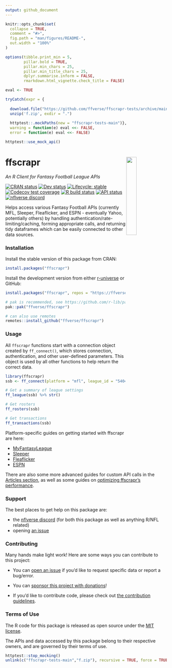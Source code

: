 ```yaml
---
output: github_document
---
```


<!-- README.md is generated from README.Rmd. Please edit that file -->

```r
knitr::opts_chunk$set(
  collapse = TRUE,
  comment = "#>",
  fig.path = "man/figures/README-",
  out.width = "100%"
)

options(tibble.print_min = 5, 
        pillar.bold = TRUE, 
        pillar.min_chars = 25, 
        pillar.min_title_chars = 25,
        dplyr.summarise.inform = FALSE,
        rmarkdown.html_vignette.check_title = FALSE)

eval <- TRUE

tryCatch(expr = {
  
  download.file("https://github.com/ffverse/ffscrapr-tests/archive/main.zip","f.zip")
  unzip('f.zip', exdir = ".")
  
  httptest::.mockPaths(new = "ffscrapr-tests-main")},
  warning = function(e) eval <<- FALSE,
  error = function(e) eval <<- FALSE)

httptest::use_mock_api()
```

# ffscrapr <a href='#'><img src="man/figures/logo.svg" align="right" width="25%" min-width="120px"/></a>

*An R Client for Fantasy Football League APIs*

<!-- badges: start -->

[![CRAN status](https://img.shields.io/cran/v/ffscrapr?style=flat-square&logo=R&label=CRAN)](https://CRAN.R-project.org/package=ffscrapr) 
[![Dev status](https://img.shields.io/github/r-package/v/ffverse/ffscrapr/main?label=dev&style=flat-square&logo=github)](https://ffscrapr.ffverse.com/dev/) 
[![Lifecycle: stable](https://img.shields.io/badge/lifecycle-stable-green.svg?style=flat-square)](https://lifecycle.r-lib.org/articles/stages.html) 
[![Codecov test coverage](https://img.shields.io/codecov/c/github/ffverse/ffscrapr?label=codecov&style=flat-square&logo=codecov)](https://app.codecov.io/gh/ffverse/ffscrapr?branch=main) 
[![R build status](https://img.shields.io/github/workflow/status/ffverse/ffscrapr/R-CMD-check?label=R%20check&style=flat-square&logo=github)](https://github.com/ffverse/ffscrapr/actions) 
[![API status](https://img.shields.io/github/workflow/status/ffverse/ffscrapr/Test%20APIs?label=API%20check&style=flat-square&logo=github)](https://github.com/ffverse/ffscrapr/actions) 
[![nflverse discord](https://img.shields.io/discord/789805604076126219?color=7289da&label=nflverse%20discord&logo=discord&logoColor=fff&style=flat-square)](https://discord.com/invite/5Er2FBnnQa)

<!-- badges: end -->

Helps access various Fantasy Football APIs (currently MFL, Sleeper, Fleaflicker, and ESPN - eventually Yahoo, potentially others) by handling authentication/rate-limiting/caching, forming appropriate calls, and returning tidy dataframes which can be easily connected to other data sources.

### Installation

Install the stable version of this package from CRAN:

```r
install.packages("ffscrapr")
```

Install the development version from either [r-universe](https://ffverse.r-universe.dev) or GitHub:

```r
install.packages("ffscrapr", repos = "https://ffverse.r-universe.dev")

# pak is recommended, see https://github.com/r-lib/pak
pak::pak("ffverse/ffscrapr")

# can also use remotes
remotes::install_github("ffverse/ffscrapr")
```

### Usage

All `ffscrapr` functions start with a connection object created by `ff_connect()`, which stores connection, authentication, and other user-defined parameters. This object is used by all other functions to help return the correct data.

```r
library(ffscrapr)
ssb <- ff_connect(platform = "mfl", league_id = "54040", season = 2020)

# Get a summary of league settings
ff_league(ssb) %>% str()

# Get rosters
ff_rosters(ssb)

# Get transactions
ff_transactions(ssb)
```

Platform-specific guides on getting started with ffscrapr are here:

-   [MyFantasyLeague](https://ffscrapr.ffverse.com/articles/mfl_basics.html)  
-   [Sleeper](https://ffscrapr.ffverse.com/articles/sleeper_basics.html)
-   [Fleaflicker](https://ffscrapr.ffverse.com/articles/fleaflicker_basics.html)
-   [ESPN](https://ffscrapr.ffverse.com/articles/espn_basics.html)

There are also some more advanced guides for custom API calls in the [Articles section](https://ffscrapr.ffverse.com/articles/), as well as some guides on [optimizing ffscrapr's performance](https://ffscrapr.ffverse.com/articles/ffscrapr_caching.html).

### Support

The best places to get help on this package are:

- the [nflverse discord](https://discord.com/invite/5Er2FBnnQa) (for both this package as well as anything R/NFL related)
- opening [an issue](https://github.com/ffverse/ffscrapr/issues/new/choose)

### Contributing

Many hands make light work! Here are some ways you can contribute to this project:

-   You can [open an issue](https://github.com/ffverse/ffscrapr/issues/new/choose) if you'd like to request specific data or report a bug/error.

-   You can [sponsor this project with donations](https://github.com/sponsors/tanho63)!

-   If you'd like to contribute code, please check out [the contribution guidelines](https://ffscrapr.ffverse.com/CONTRIBUTING.html).

### Terms of Use

The R code for this package is released as open source under the [MIT license](https://ffscrapr.ffverse.com/LICENSE.html).

The APIs and data accessed by this package belong to their respective owners, and are governed by their terms of use.

```r
httptest::stop_mocking()
unlink(c("ffscrapr-tests-main","f.zip"), recursive = TRUE, force = TRUE)
```
